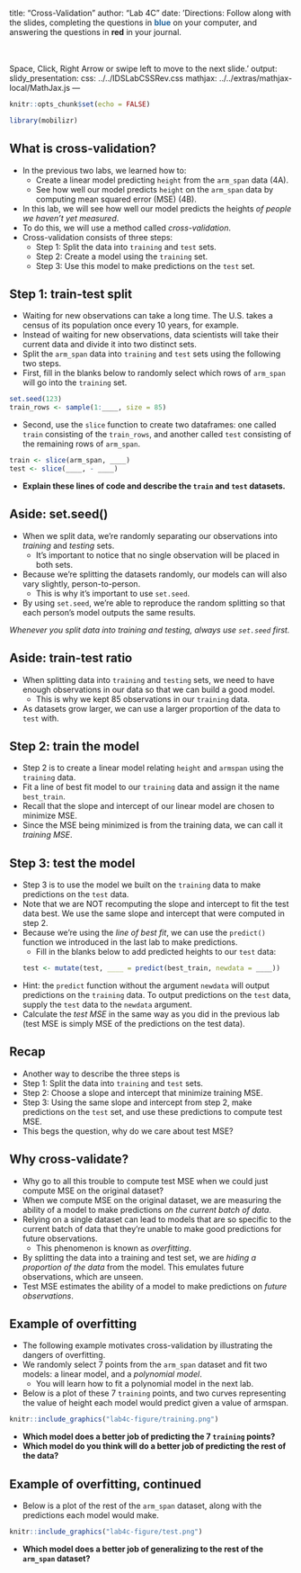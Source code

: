 title: "Cross-Validation"
author: "Lab 4C"
date: 'Directions: Follow along with the slides, completing the questions in <font color=#25679E><b>blue</b></font> on your computer, and answering the questions in **red** in your journal.  
  
  <br>
  <br>
  Space, Click, Right Arrow or swipe left to move to the next slide.'
output: 
  slidy_presentation: 
    css: ../../IDSLabCSSRev.css
    mathjax: ../../extras/mathjax-local/MathJax.js
---

```r
knitr::opts_chunk$set(echo = FALSE)
```

```r
library(mobilizr)
```

## What is cross-validation?

- In the previous two labs, we learned how to:
    - Create a linear model predicting `height` from the `arm_span` data (4A).
    - See how well our model predicts `height` on the `arm_span` data by computing mean squared error (MSE) (4B).
- In this lab, we will see how well our model predicts the heights *of people we haven't yet measured*.
- To do this, we will use a method called _cross-validation_.
- Cross-validation consists of three steps:
    - Step 1: Split the data into `training` and `test` sets.
    - Step 2: Create a model using the `training` set.
    - Step 3: Use this model to make predictions on the `test` set.

## Step 1: train-test split

- Waiting for new observations can take a long time. The U.S. takes a census of its population once every 10 years, for example.
- Instead of waiting for new observations, data scientists will take their current data and divide it into two distinct sets.
- <span class="blue">Split the `arm_span` data into `training` and `test` sets using the following two steps.</span>
- <span class="blue">First, fill in the blanks below to randomly select which rows of `arm_span` will go into the `training` set.</span>
```r
set.seed(123)
train_rows <- sample(1:____, size = 85)
```

- <span class="blue">Second, use the `slice` function to create two dataframes: one called `train` consisting of the `train_rows`, and another called `test` consisting of the remaining rows of `arm_span`.</span>

```r
train <- slice(arm_span, ____)
test <- slice(____, - ____)
```

- **Explain these lines of code and describe the `train` and `test` datasets.**

## Aside: set.seed()

- When we split data, we're randomly separating our observations into _training_ and _testing_ sets.
    - It's important to notice that no single observation will be placed in both sets.
- Because we're splitting the datasets randomly, our models can will also vary slightly, person-to-person.
    - This is why it's important to use `set.seed`.
- By using `set.seed`, we're able to reproduce the random splitting so that each person's model outputs the same results.

_Whenever you split data into training and testing, always use `set.seed` first._

## Aside: train-test ratio

- When splitting data into `training` and `testing` sets, we need to have enough observations in our data so that we can build a good model.
    - This is why we kept 85 observations in our `training` data.
- As datasets grow larger, we can use a larger proportion of the data to `test` with.

## Step 2: train the model

- Step 2 is to create a linear model relating `height` and `armspan` using the `training` data.
- <span class="blue">Fit a line of best fit model to our `training` data and assign it the name `best_train`.</span>
- Recall that the slope and intercept of our linear model are chosen to minimize MSE. 
- Since the MSE being minimized is from the training data, we can call it _training MSE_.

## Step 3: test the model

- Step 3 is to use the model we built on the `training` data to make predictions on the `test` data.
- Note that we are NOT recomputing the slope and intercept to fit the test data best. We use the same slope and intercept that were computed in step 2.
- Because we're using the _line of best fit_, we can use the `predict()` function we introduced in the last lab to make predictions.
    - <span class="blue">Fill in the blanks below to add predicted heights to our `test` data:</span>
```r
test <- mutate(test, ____ = predict(best_train, newdata = ____))
```

- Hint: the `predict` function without the argument `newdata` will output predictions on the `training` data. To output predictions on the `test` data, supply the `test` data to the `newdata` argument.
- <span class="blue">Calculate the _test MSE_ in the same way as you did in the previous lab (test MSE is simply MSE of the predictions on the test data).</span>

## Recap

- Another way to describe the three steps is
- Step 1: Split the data into `training` and `test` sets.
- Step 2: Choose a slope and intercept that minimize training MSE.
- Step 3: Using the same slope and intercept from step 2, make predictions on the `test` set, and use these predictions to compute test MSE.
- This begs the question, why do we care about test MSE?

## Why cross-validate?

- Why go to all this trouble to compute test MSE when we could just compute MSE on the original dataset?
- When we compute MSE on the original dataset, we are measuring the ability of a model to make predictions *on the current batch of data*.
- Relying on a single dataset can lead to models that are so specific to the current batch of data that they're unable to make good predictions for future observations.
    - This phenomenon is known as _overfitting_.
- By splitting the data into a training and test set, we are *hiding a proportion of the data* from the model. This emulates future observations, which are unseen.
- Test MSE estimates the ability of a model to make predictions on *future observations*.

## Example of overfitting

- The following example motivates cross-validation by illustrating the dangers of overfitting.
- We randomly select 7 points from the `arm_span` dataset and fit two models: a linear model, and a _polynomial model_.
    - You will learn how to fit a polynomial model in the next lab.
- Below is a plot of these 7 `training` points, and two curves representing the value of height each model would predict given a value of armspan.

```r
knitr::include_graphics("lab4c-figure/training.png")
```

- **Which model does a better job of predicting the 7 `training` points?**
- **Which model do you think will do a better job of predicting the rest of the data?**

## Example of overfitting, continued

- Below is a plot of the rest of the `arm_span` dataset, along with the predictions each model would make.

```r
knitr::include_graphics("lab4c-figure/test.png")
```

- **Which model does a better job of generalizing to the rest of the `arm_span` dataset?**
